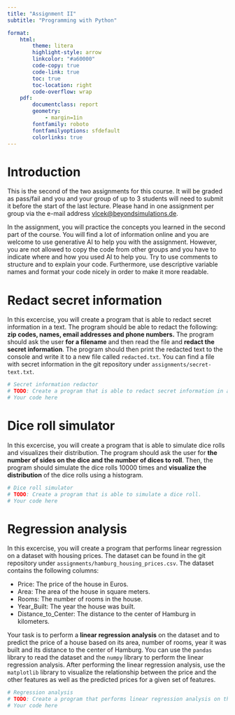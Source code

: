 ```yaml
---
title: "Assignment II"
subtitle: "Programming with Python"

format:
    html:
        theme: litera
        highlight-style: arrow
        linkcolor: "#a60000"
        code-copy: true
        code-link: true
        toc: true
        toc-location: right
        code-overflow: wrap
    pdf: 
        documentclass: report
        geometry:
            - margin=1in
        fontfamily: roboto
        fontfamilyoptions: sfdefault
        colorlinks: true
---
```


# Introduction
This is the second of the two assignments for this course. It will be graded as pass/fail and you and your group of up to 3 students will need to submit it before the start of the last lecture. Please hand in one assignment per group via the e-mail address [vlcek@beyondsimulations.de](mailto:vlcek@beyondsimulations.de).

In the assignment, you will practice the concepts you learned in the second part of the course. You will find a lot of information online and you are welcome to use generative AI to help you with the assignment. However, you are not allowed to copy the code from other groups and you have to indicate where and how you used AI to help you. Try to use comments to structure and to explain your code. Furthermore, use descriptive variable names and format your code nicely in order to make it more readable.

# Redact secret information
In this excercise, you will create a program that is able to redact secret information in a text. The program should be able to redact the following: **zip codes, names, email addresses and phone numbers.** The program should ask the user **for a filename** and then read the file and **redact the secret information**. The program should then print the redacted text to the console and write it to a new file called `redacted.txt`. You can find a file with secret information in the git repository under `assignments/secret-text.txt`.

```python
# Secret information redactor
# TODO: Create a program that is able to redact secret information in a text.
# Your code here
```    
   
# Dice roll simulator
In this excercise, you will create a program that is able to simulate dice rolls and visualizes their distribution. The program should ask the user for **the number of sides on the dice and the number of dices to roll**. Then, the program should simulate the dice rolls 10000 times and **visualize the distribution** of the dice rolls using a histogram.    

```python
# Dice roll simulator
# TODO: Create a program that is able to simulate a dice roll.
# Your code here
```

# Regression analysis
In this excercise, you will create a program that performs linear regression on a dataset with housing prices. The  dataset can be found in the git repository under `assignments/hamburg_housing_prices.csv`. The dataset contains the following columns:

- Price: The price of the house in Euros.
- Area: The area of the house in square meters.
- Rooms: The number of rooms in the house.
- Year_Built: The year the house was built.
- Distance_to_Center: The distance to the center of Hamburg in kilometers.  

Your task is to perform a **linear regression analysis** on the dataset and to predict the price of a house based on its area, number of rooms, year it was built and its distance to the center of Hamburg. You can use the `pandas` library to read the dataset and the `numpy` library to perform the linear regression analysis. After performing the linear regression analysis, use the `matplotlib` library to visualize the relationship between the price and the other features as well as the predicted prices for a given set of features.

```python
# Regression analysis
# TODO: Create a program that performs linear regression analysis on the dataset.
# Your code here
```
